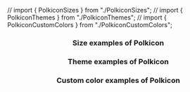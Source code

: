 // import { PolkiconSizes } from "./PolkiconSizes";
// import { PolkiconThemes } from "./PolkiconThemes";
// import { PolkiconCustomColors } from "./PolkiconCustomColors";


<Header
  title="Polkadot Icon (Polkicon)"
  subtitle="The Polkadot Icon and its parameters."
  npm={props.npm}
/>

### Size examples of Polkicon

<PolkiconSizes />

### Theme examples of Polkicon

<PolkiconThemes />

### Custom color examples of Polkicon

<PolkiconCustomColors />
